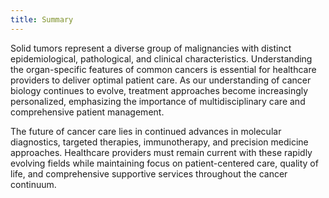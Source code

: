 ```yaml
---
title: Summary
---
```





Solid tumors represent a diverse group of malignancies with distinct epidemiological, pathological, and clinical characteristics. Understanding the organ-specific features of common cancers is essential for healthcare providers to deliver optimal patient care. As our understanding of cancer biology continues to evolve, treatment approaches become increasingly personalized, emphasizing the importance of multidisciplinary care and comprehensive patient management.

The future of cancer care lies in continued advances in molecular diagnostics, targeted therapies, immunotherapy, and precision medicine approaches. Healthcare providers must remain current with these rapidly evolving fields while maintaining focus on patient-centered care, quality of life, and comprehensive supportive services throughout the cancer continuum.
